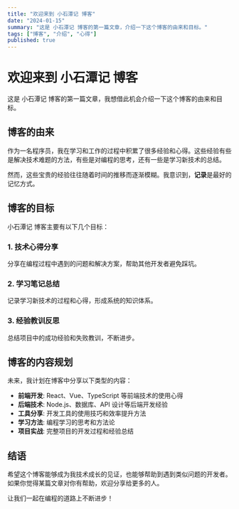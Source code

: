 ```yaml
---
title: "欢迎来到 小石潭记 博客"
date: "2024-01-15"
summary: "这是 小石潭记 博客的第一篇文章，介绍一下这个博客的由来和目标。"
tags: ["博客", "介绍", "心得"]
published: true
---
```


# 欢迎来到 小石潭记 博客

这是 小石潭记 博客的第一篇文章，我想借此机会介绍一下这个博客的由来和目标。

## 博客的由来

作为一名程序员，我在学习和工作的过程中积累了很多经验和心得。这些经验有些是解决技术难题的方法，有些是对编程的思考，还有一些是学习新技术的总结。

然而，这些宝贵的经验往往随着时间的推移而逐渐模糊。我意识到，**记录**是最好的记忆方式。

## 博客的目标

小石潭记 博客主要有以下几个目标：

### 1. 技术心得分享
分享在编程过程中遇到的问题和解决方案，帮助其他开发者避免踩坑。

### 2. 学习笔记总结
记录学习新技术的过程和心得，形成系统的知识体系。

### 3. 经验教训反思
总结项目中的成功经验和失败教训，不断进步。

## 博客的内容规划

未来，我计划在博客中分享以下类型的内容：

- **前端开发**: React、Vue、TypeScript 等前端技术的使用心得
- **后端技术**: Node.js、数据库、API 设计等后端开发经验
- **工具分享**: 开发工具的使用技巧和效率提升方法
- **学习方法**: 编程学习的思考和方法论
- **项目实战**: 完整项目的开发过程和经验总结

## 结语

希望这个博客能够成为我技术成长的见证，也能够帮助到遇到类似问题的开发者。如果你觉得某篇文章对你有帮助，欢迎分享给更多的人。

让我们一起在编程的道路上不断进步！